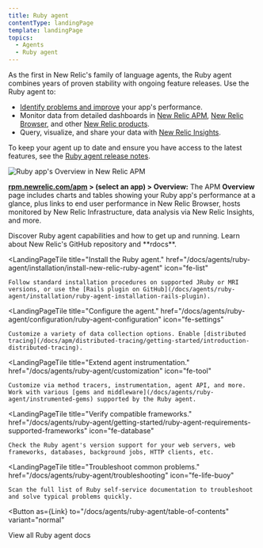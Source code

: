 ```yaml
---
title: Ruby agent
contentType: landingPage
template: landingPage
topics:
  - Agents
  - Ruby agent
---
```



As the first in New Relic's family of language agents, the Ruby agent combines years of proven stability with ongoing feature releases. Use the Ruby agent to:

* [Identify problems and improve](/docs/agents/ruby-agent/getting-started/introduction-new-relic-ruby#monitor-performance) your app's performance.
* Monitor data from detailed dashboards in [New Relic APM](/docs/apm/new-relic-apm/getting-started/introduction-new-relic-apm), [New Relic Browser](/docs/browser/new-relic-browser/getting-started/introduction-new-relic-browser), and other [New Relic products](https://newrelic.com/products).
* Query, visualize, and share your data with [New Relic Insights](/docs/insights/using-insights-ui/getting-started/introduction-new-relic-insights).

To keep your agent up to date and ensure you have access to the latest features, see the [Ruby agent release notes](/docs/release-notes/agent-release-notes/ruby-release-notes).

![Ruby app's Overview in New Relic APM](./images/ruby-apm-app_0.png "Ruby app's Overview in New Relic APM")

**[rpm.newrelic.com/apm](https://rpm.newrelic.com/apm) > (select an app) > Overview:** The APM **Overview** page includes charts and tables showing your Ruby app's performance at a glance, plus links to end user performance in New Relic Browser, hosts monitored by New Relic Infrastructure, data analysis via New Relic Insights, and more.

<LandingPageTileGrid>
  <LandingPageTile
    title="Get started."
    href="/docs/agents/ruby-agent/getting-started/"
    icon="fe-terminal"
  >
    Discover Ruby agent capabilities and how to get up and running. Learn about New Relic's GitHub repository and **rdocs**.
  </LandingPageTile>

  <LandingPageTile
    title="Install the Ruby agent."
    href="/docs/agents/ruby-agent/installation/install-new-relic-ruby-agent"
    icon="fe-list"
  >
    Follow standard installation procedures on supported JRuby or MRI versions, or use the [Rails plugin on GitHub](/docs/agents/ruby-agent/installation/ruby-agent-installation-rails-plugin).
  </LandingPageTile>

  <LandingPageTile
    title="Configure the agent."
    href="/docs/agents/ruby-agent/configuration/ruby-agent-configuration"
    icon="fe-settings"
  >
    Customize a variety of data collection options. Enable [distributed tracing](/docs/apm/distributed-tracing/getting-started/introduction-distributed-tracing).
  </LandingPageTile>

  <LandingPageTile
    title="Extend agent instrumentation."
    href="/docs/agents/ruby-agent/customization"
    icon="fe-tool"
  >
    Customize via method tracers, instrumentation, agent API, and more. Work with various [gems and middleware](/docs/agents/ruby-agent/instrumented-gems) supported by the Ruby agent.
  </LandingPageTile>

  <LandingPageTile
    title="Verify compatible frameworks."
    href="/docs/agents/ruby-agent/getting-started/ruby-agent-requirements-supported-frameworks"
    icon="fe-database"
  >
    Check the Ruby agent's version support for your web servers, web frameworks, databases, background jobs, HTTP clients, etc.
  </LandingPageTile>

  <LandingPageTile
    title="Troubleshoot common problems."
    href="/docs/agents/ruby-agent/troubleshooting"
    icon="fe-life-buoy"
  >
    Scan the full list of Ruby self-service documentation to troubleshoot and solve typical problems quickly.
  </LandingPageTile>
</LandingPageTileGrid>

<Button
  as={Link}
  to="/docs/agents/ruby-agent/table-of-contents"
  variant="normal"
>
  View all Ruby agent docs
</Button>
